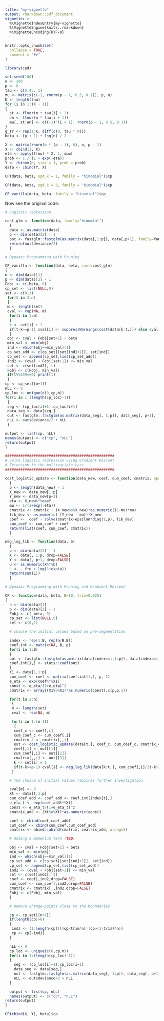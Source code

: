 ```yaml
---
title: "my-vignette"
output: rmarkdown::pdf_document
vignette: >
  %\VignetteIndexEntry{my-vignette}
  %\VignetteEngine{knitr::rmarkdown}
  %\VignetteEncoding{UTF-8}
---
```


```r
knitr::opts_chunk$set(
  collapse = TRUE,
  comment = "#>"
)
```

```r
library(cpd)
```

```r
set.seed(100)
n <- 300
p <- 8
tau <- c(0.45, 1)
mu <- matrix(c(-1, rnorm(p - 1, 0.5, 0.1)), p, n)
K <- length(tau)
for (i in 1:(K - 1))
{
  st <- floor(n * tau[i] + 1)
  en <- floor(n * tau[i + 1])
  mu[, st:en] <- c((-1)^(i + 1), rnorm(p - 1, 0.5, 0.1))
}
g_tr <- rep(1:K, diff(c(0, tau * n)))
beta <- (p + 1) * log(n) / 2

X <- matrix(rnorm(n * (p - 1), 0), n, p - 1)
X <- cbind(1, X)
eta <- apply(t(mu) * X, 1, sum)
prob <- 1 / (1 + exp(-eta))
Y <- rbinom(n, size = 1, prob = prob)
data <- cbind(Y, X)
```

```r
CP(data, beta, sgd_k = 1, family = "binomial")$cp
```

```r
CP(data, beta, sgd_k = 3, family = "binomial")$cp
```

```r
CP_vanilla(data, beta, family = "binomial")$cp
```

Now see the original code:
```r
# Logistic regression

cost_glm <- function(data, family="binomial")
  {
  data <- as.matrix(data)
  p <- dim(data)[2] - 1
  out <- fastglm::fastglm(as.matrix(data[,1:p]), data[,p+1], family=family)
  return(out$deviance/2)
  }

# Dynamic Programming with Pruning

CP_vanilla <- function(data, beta, cost=cost_glm)
{
n <- dim(data)[1]
p <- dim(data)[2] - 1
Fobj <- c(-beta, 0)
cp_set <- list(NULL,0)
set <- c(0,1)
 for(t in 2:n)
 {
 m <- length(set)
 cval <- rep(NA, m)
  for(i in 1:m)
  {
  k <- set[i] + 1
  if(t-k>=p-1) cval[i] <- suppressWarnings(cost(data[k:t,])) else cval[i] <- 0
  }
 obj <- cval + Fobj[set+1] + beta
 min_val <- min(obj)
 ind <- which(obj==min_val)[1]
 cp_set_add <- c(cp_set[[set[ind]+1]], set[ind])
 cp_set <- append(cp_set,list(cp_set_add))
 ind2 <- (cval + Fobj[set+1]) <= min_val
 set <- c(set[ind2], t)
 Fobj <- c(Fobj, min_val)
 if(t%%100==0) print(t)
 }
cp <- cp_set[[n+1]]
nLL <- 0
cp_loc <- unique(c(0,cp,n))
for(i in 1:(length(cp_loc)-1))
 {
 seg <- (cp_loc[i]+1):cp_loc[i+1]
 data_seg <- data[seg,]
 out <- fastglm::fastglm(as.matrix(data_seg[, 1:p]), data_seg[, p+1], family="binomial")
 nLL <- out$deviance/2 + nLL
 }

output <- list(cp, nLL)
names(output) <- c("cp", "nLL")
return(output)
}

##################################################
# Solve logistic regression using Gradient Descent
# Extension to the multivariate case
##################################################

cost_logistic_update <- function(data_new, coef, cum_coef, cmatrix, epsilon=1e-10)
  {
  p <- length(data_new) - 1
  X_new <- data_new[1:p]
  Y_new <- data_new[p+1]
  eta <- X_new%*%coef
  mu <- 1/(1+exp(-eta))
  cmatrix <- cmatrix + (X_new%o%X_new)*as.numeric((1-mu)*mu)
  lik_dev <- as.numeric(-(Y_new - mu))*X_new
  coef <-  coef - solve(cmatrix+epsilon*diag(1,p), lik_dev)
  cum_coef <- cum_coef + coef
  return(list(coef, cum_coef, cmatrix))
  }

neg_log_lik <- function(data, b)
  {
  p <- dim(data)[2] - 1
  X <- data[, 1:p, drop=FALSE]
  Y <- data[, p+1, drop=FALSE]
  u <- as.numeric(X%*%b)
  L <- - Y*u + log(1+exp(u))
  return(sum(L))
  }

# Dynamic Programming with Pruning and Gradient Descent

CP <- function(data, beta, B=10, trim=0.025)
{
  n <- dim(data)[1]
  p <- dim(data)[2] - 1
  Fobj <- c(-beta, 0)
  cp_set <- list(NULL,0)
  set <- c(0,1)

  # choose the initial values based on pre-segmentation

  index <- rep(1:B, rep(n/B,B))
  coef.int <- matrix(NA, B, p)
  for(i in 1:B)
  {
  out <- fastglm::fastglm(as.matrix(data[index==i,1:p]), data[index==i,p+1], family="binomial")
  coef.int[i,] <- stats::coef(out)
  }
  X1 <- data[1,1:p]
  cum_coef <- coef <- matrix(coef.int[1,], p, 1)
  e_eta <- exp(coef%*%X1)
  const <- e_eta/(1+e_eta)^2
  cmatrix <- array((X1%o%X1)*as.numeric(const),c(p,p,1))

  for(t in 2:n)
   {
   m <- length(set)
   cval <- rep(NA, m)

   for(i in 1:(m-1))
    {
    coef_c <- coef[,i]
    cum_coef_c <- cum_coef[,i]
    cmatrix_c <- cmatrix[,,i]
    out <- cost_logistic_update(data[t,], coef_c, cum_coef_c, cmatrix_c)
    coef[,i] <- out[[1]]
    cum_coef[,i] <- out[[2]]
    cmatrix[,,i] <- out[[3]]
    k <- set[i] + 1
    if(t-k>=p-1) cval[i] <- neg_log_lik(data[k:t,], cum_coef[,i]/(t-k+1)) else cval[i] <- 0
   }

  # the choice of initial values requires further investigation

  cval[m] <- 0
  Xt <- data[t,1:p]
  cum_coef_add <- coef_add <- coef.int[index[t],]
  e_eta_t <- exp(coef_add%*%Xt)
  const <- e_eta_t/(1+e_eta_t)^2
  cmatrix_add <- (Xt%o%Xt)*as.numeric(const)

  coef <- cbind(coef,coef_add)
  cum_coef <- cbind(cum_coef,cum_coef_add)
  cmatrix <- abind::abind(cmatrix, cmatrix_add, along=3)

  # Adding a momentum term (TBD)

  obj <- cval + Fobj[set+1] + beta
  min_val <- min(obj)
  ind <- which(obj==min_val)[1]
  cp_set_add <- c(cp_set[[set[ind]+1]], set[ind])
  cp_set <- append(cp_set,list(cp_set_add))
  ind2 <- (cval + Fobj[set+1]) <= min_val
  set <- c(set[ind2], t)
  coef <- coef[,ind2,drop=FALSE]
  cum_coef <- cum_coef[,ind2,drop=FALSE]
  cmatrix <- cmatrix[,,ind2,drop=FALSE]
  Fobj <- c(Fobj, min_val)
  }

  # Remove change-points close to the boundaries

  cp <- cp_set[[n+1]]
  if(length(cp)>0)
  {
   ind3 <- (1:length(cp))[(cp<trim*n)|(cp>(1-trim)*n)]
   cp <- cp[-ind3]
  }

  nLL <- 0
  cp_loc <- unique(c(0,cp,n))
  for(i in 1:(length(cp_loc)-1))
  {
    seg <- (cp_loc[i]+1):cp_loc[i+1]
    data_seg <- data[seg,]
    out <- fastglm::fastglm(as.matrix(data_seg[, 1:p]), data_seg[, p+1], family="binomial")
    nLL <- out$deviance/2 + nLL
  }

  output <- list(cp, nLL)
  names(output) <- c("cp", "nLL")
return(output)
}
```

```r
CP(cbind(X, Y), beta)$cp
```
